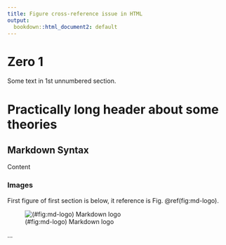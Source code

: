 ```yaml
---
title: Figure cross-reference issue in HTML
output:
  bookdown::html_document2: default
---
```


# Zero 1 {-#zero1}

Some text in 1st unnumbered section.

# Practically long header about some theories {#theory}

## Markdown Syntax {#markdown-syntax}

Content

### Images {#markdown-syntax-media}

First figure of first section is below, it reference is Fig. \@ref(fig:md-logo).

![(\#fig:md-logo) Markdown logo](md.png)

...
